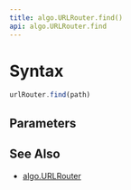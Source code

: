```yaml
---
title: algo.URLRouter.find()
api: algo.URLRouter.find
---
```


# Syntax

``` js
urlRouter.find(path)
```

## Parameters

<Parameters/>

## See Also

* [algo.URLRouter](/reference/api/algo/URLRouter)
